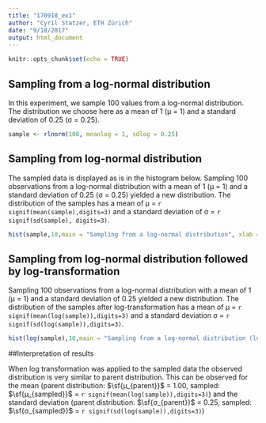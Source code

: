 ```yaml
---
title: "170918_ex1"
author: "Cyril Statzer, ETH Zürich"
date: "9/18/2017"
output: html_document
---
```


```r
knitr::opts_chunk$set(echo = TRUE)
```

## Sampling from a log-normal distribution

In this experiment, we sample 100 values from a log-normal distribution. The distribution we choose here as a mean of 1 (µ = 1) and a standard deviation of 0.25 (σ = 0.25).

```r
sample <- rlnorm(100, meanlog = 1, sdlog = 0.25)
```

## Sampling from log-normal distribution

The sampled data is displayed as is in the histogram below. Sampling 100 observations from a log-normal distribution with a mean of 1 (µ = 1) and a standard deviation of 0.25 (σ = 0.25) yielded a new distribution. The distribution of the samples has a mean of µ = `r signif(mean(sample),digits=3)` and a standard deviation of σ = `r signif(sd(sample), digits=3)`.

```r
hist(sample,10,main = "Sampling from a log-normal distribution", xlab = "value", ylab = "Number of observations")
```

## Sampling from log-normal distribution followed by log-transformation

Sampling 100 observations from a log-normal distribution with a mean of 1 (µ = 1) and a standard deviation of 0.25 yielded a new distribution. The distribution of the samples after log-transformation has a mean of µ = `r signif(mean(log(sample)),digits=3)` and a standard deviation σ = `r signif(sd(log(sample)),digits=3)`.

```r
hist(log(sample),10,main = "Sampling from a log-normal distribution (log scale)", xlab = "value", ylab = "Number of observations")
```


##Interpretation of results

When log transformation was applied to the sampled data the observed distribution is very similar to parent distribution. This can be observed for the mean (parent distribution: $\sf{µ_{parent}}$ = 1.00, sampled: $\sf{µ_{sampled}}$ = `r signif(mean(log(sample)),digits=3)`) and the standard deviation (parent distribution: $\sf{σ_{parent}}$ = 0.25, sampled: $\sf{σ_{sampled}}$ = `r signif(sd(log(sample)),digits=3)`)

